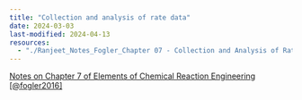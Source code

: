 ```yaml
--- 
title: "Collection and analysis of rate data"
date: 2024-03-03
last-modified: 2024-04-13
resources:
  - "./Ranjeet_Notes_Fogler_Chapter 07 - Collection and Analysis of Rate Data.pdf"
---
```


::: {.callout-note}

[Notes on Chapter 7 of Elements of Chemical Reaction Engineering
[@fogler2016]](./Ranjeet_Notes_Fogler_Chapter 07 - Collection and Analysis of
Rate Data.pdf)

:::


